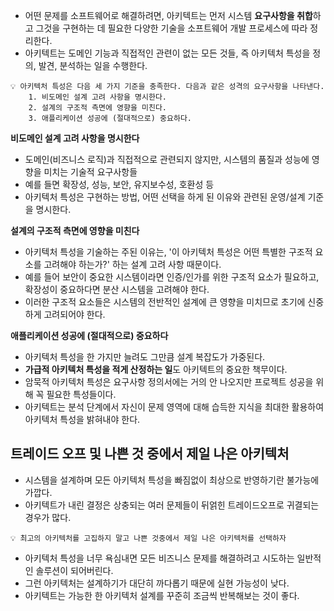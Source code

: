- 어떤 문제를 소프트웨어로 해결하려면, 아키텍트는 먼저 시스템 **요구사항을 취합**하고 그것을 구현하는 데 필요한 다양한 기술을 소프트웨어 개발 프로세스에 따라 정리한다.
- 아키텍트는 도메인 기능과 직접적인 관련이 없는 모든 것들, 즉 아키텍처 특성을 정의, 발견, 분석하는 일을 수행한다.

```
💡 아키텍처 특성은 다음 세 가지 기준을 충족한다. 다음과 같은 성격의 요구사항을 나타낸다.
    1. 비도메인 설계 고려 사항을 명시한다.
    2. 설계의 구조적 측면에 영향을 미친다.
    3. 애플리케이션 성공에 (절대적으로) 중요하다.
```

**비도메인 설계 고려 사항을 명시한다**

- 도메인(비즈니스 로직)과 직접적으로 관련되지 않지만, 시스템의 품질과 성능에 영향을 미치는 기술적 요구사항들
- 예를 들면 확장성, 성능, 보안, 유지보수성, 호환성 등
- 아키텍처 특성은 구현하는 방법, 어떤 선택을 하게 된 이유와 관련된 운영/설계 기준을 명시한다.

**설계의 구조적 측면에 영향을 미친다**

- 아키텍처 특성을 기술하는 주된 이유는, '이 아키텍처 특성은 어떤 특별한 구조적 요소를 고려해야 하는가?' 하는 설계 고려 사항 때문이다.
- 예를 들어 보안이 중요한 시스템이라면 인증/인가를 위한 구조적 요소가 필요하고, 확장성이 중요하다면 분산 시스템을 고려해야 한다.
- 이러한 구조적 요소들은 시스템의 전반적인 설계에 큰 영향을 미치므로 초기에 신중하게 고려되어야 한다.

**애플리케이션 성공에 (절대적으로) 중요하다**

- 아키텍처 특성을 한 가지만 늘려도 그만큼 설계 복잡도가 가중된다.
- **가급적 아키텍처 특성을 적게 산정하는 일**도 아키텍트의 중요한 책무이다.
- 암묵적 아키텍처 특성은 요구사항 정의서에는 거의 안 나오지만 프로젝트 성공을 위해 꼭 필요한 특성들이다.
- 아키텍트는 분석 단계에서 자신이 문제 영역에 대해 습득한 지식을 최대한 활용하여 아키텍처 특성을 밝혀내야 한다.

## 트레이드 오프 및 나쁜 것 중에서 제일 나은 아키텍처

- 시스템을 설계하며 모든 아키텍처 특성을 빠짐없이 최상으로 반영하기란 불가능에 가깝다.
- 아키텍트가 내린 결정은 상충되는 여러 문제들이 뒤얽힌 트레이드오프로 귀결되는 경우가 많다.

```
💡 최고의 아키텍처를 고집하지 말고 나쁜 것중에서 제일 나은 아키텍처를 선택하자
```

- 아키텍처 특성을 너무 욕심내면 모든 비즈니스 문제를 해결하려고 시도하는 일반적인 솔루션이 되어버린다.
- 그런 아키텍처는 설계하기가 대단히 까다롭기 때문에 실현 가능성이 낮다.
- 아키텍트는 가능한 한 아키텍처 설계를 꾸준히 조금씩 반복해보는 것이 좋다.
